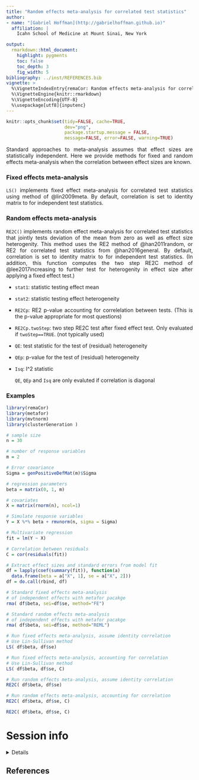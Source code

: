 ```yaml
---
title: "Random effects meta-analysis for correlated test statistics"
author:
- name: "[Gabriel Hoffman](http://gabrielhoffman.github.io)"
  affiliation: | 
    Icahn School of Medicine at Mount Sinai, New York

output:
  rmarkdown::html_document:
    highlight: pygments
    toc: false
    toc_depth: 3
    fig_width: 5
bibliography: ../inst/REFERENCES.bib
vignette: >
  %\VignetteIndexEntry{remaCor: Random effects meta-analysis for correlated test statistics}
  %\VignetteEngine{knitr::rmarkdown}
  %\VignetteEncoding{UTF-8}
  %\usepackage[utf8]{inputenc}
---
```


```r
knitr::opts_chunk$set(tidy=FALSE, cache=TRUE,
                      dev="png",
                      package.startup.message = FALSE,
                      message=FALSE, error=FALSE, warning=TRUE)
```	

<style>
body {
text-align: justify}
</style>

Standard approaches to meta-analysis assumes that effect sizes are statistically independent.  Here we provide methods for fixed and random effects meta-analysis when the correlation between effect sizes are known.

### Fixed effects meta-analysis

`LS()` implements fixed effect meta-analysis for correlated test statistics using method of @lin2009meta.  By default, correlation is set to identity matrix to for independent test statistics.  

### Random effects  meta-analysis

`RE2C()` implements random effect meta-analysis for correlated test statistics that jointly tests deviation of the mean from zero as well as effect size heterogenity.  This method uses the RE2 method of @han2011random, or RE2 for correlated test statistics from @han2016general.   By default, correlation is set to identity matrix to for independent test statistics.  (In addition, this function computes the two step RE2C method of @lee2017increasing to further test for heterogenity in effect size after applying a fixed effect test.)


  * `stat1`: statistic testing effect mean

  * `stat2`: statistic testing effect heterogeneity

  * `RE2Cp`: RE2 p-value accounting for correlelation between tests. (This is the p-value appropriate for most questions)

  * `RE2Cp.twoStep`: two step RE2C test after fixed effect test.
            Only evaluated if `twoStep==TRUE`.  (not typically used)

  * `QE`: test statistic for the test of (residual) heterogeneity

  * `QEp`: p-value for the test of (residual) heterogeneity

  * `Isq`: I^2 statistic

    `QE`, `QEp` and `Isq` are only evaluted if correlation is diagonal



### Examples
```r
library(remaCor)
library(metafor)
library(mvtnorm)
library(clusterGeneration )

# sample size
n = 30

# number of response variables
m = 2

# Error covariance
Sigma = genPositiveDefMat(m)$Sigma

# regression parameters
beta = matrix(0, 1, m)

# covariates
X = matrix(rnorm(n), ncol=1)

# Simulate response variables
Y = X %*% beta + rmvnorm(n, sigma = Sigma)

# Multivariate regression
fit = lm(Y ~ X)

# Correlation between residuals
C = cor(residuals(fit))

# Extract effect sizes and standard errors from model fit
df = lapply(coef(summary(fit)), function(a) 
  data.frame(beta = a["X", 1], se = a["X", 2]))
df = do.call(rbind, df)

# Standard fixed effects meta-analysis
# of independent effects with metafor pacakge
rma( df$beta, sei=df$se, method="FE")

# Standard random effects meta-analysis
# of independent effects with metafor pacakge
rma( df$beta, sei=df$se, method="REML")

# Run fixed effects meta-analysis, assume identity correlation  
# Use Lin-Sullivan method
LS( df$beta, df$se)

# Run fixed effects meta-analysis, accounting for correlation  
# Use Lin-Sullivan method
LS( df$beta, df$se, C)

# Run random effects meta-analysis, assume identity correlation  
RE2C( df$beta, df$se)

# Run random effects meta-analysis, accounting for correlation 
RE2C( df$beta, df$se, C)
```

```r
RE2C( df$beta, df$se, C)
```





# Session info
<details>
```r
sessionInfo()
```
</details>

## References
